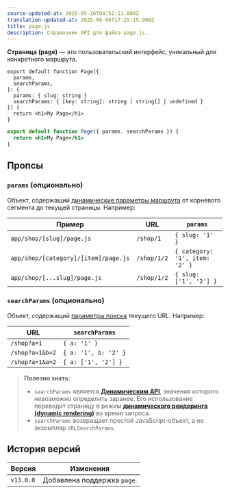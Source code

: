 ```yaml
---
source-updated-at: 2025-05-16T04:52:11.000Z
translation-updated-at: 2025-06-06T17:25:15.909Z
title: page.js
description: Справочник API для файла page.js.
---
```


**Страница (page)** — это пользовательский интерфейс, уникальный для конкретного маршрута.

```tsx filename="app/blog/[slug]/page.tsx" switcher
export default function Page({
  params,
  searchParams,
}: {
  params: { slug: string }
  searchParams: { [key: string]: string | string[] | undefined }
}) {
  return <h1>My Page</h1>
}
```

```jsx filename="app/blog/[slug]/page.js" switcher
export default function Page({ params, searchParams }) {
  return <h1>My Page</h1>
}
```

## Пропсы

### `params` (опционально)

Объект, содержащий [динамические параметры маршрута](/docs/app/building-your-application/routing/dynamic-routes) от корневого сегмента до текущей страницы. Например:

| Пример                              | URL         | `params`                       |
| ------------------------------------ | ----------- | ------------------------------ |
| `app/shop/[slug]/page.js`            | `/shop/1`   | `{ slug: '1' }`                |
| `app/shop/[category]/[item]/page.js` | `/shop/1/2` | `{ category: '1', item: '2' }` |
| `app/shop/[...slug]/page.js`         | `/shop/1/2` | `{ slug: ['1', '2'] }`         |

### `searchParams` (опционально)

Объект, содержащий [параметры поиска](https://developer.mozilla.org/docs/Learn/Common_questions/What_is_a_URL#parameters) текущего URL. Например:

| URL             | `searchParams`       |
| --------------- | -------------------- |
| `/shop?a=1`     | `{ a: '1' }`         |
| `/shop?a=1&b=2` | `{ a: '1', b: '2' }` |
| `/shop?a=1&a=2` | `{ a: ['1', '2'] }`  |

> **Полезно знать**:
>
> - `searchParams` является **[Динамическим API](/docs/app/building-your-application/rendering/server-components#server-rendering-strategies#dynamic-functions)**, значения которого невозможно определить заранее. Его использование переводит страницу в режим **[динамического рендеринга (dynamic rendering)](/docs/app/building-your-application/rendering/server-components#dynamic-rendering)** во время запроса.
> - `searchParams` возвращает простой JavaScript-объект, а не экземпляр `URLSearchParams`.

## История версий

| Версия    | Изменения                     |
| --------- | ----------------------------- |
| `v13.0.0` | Добавлена поддержка `page`.   |